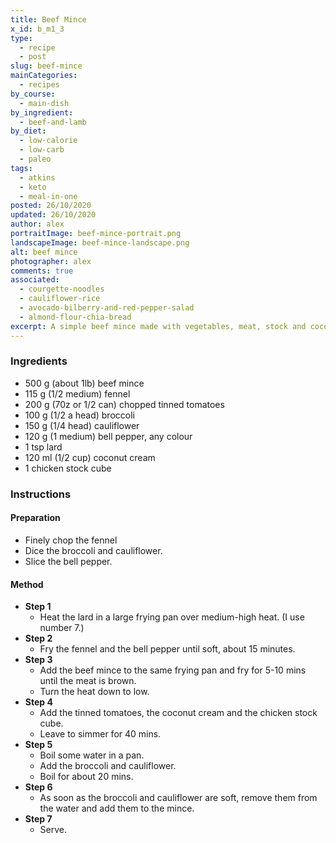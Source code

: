 ```yaml
---
title: Beef Mince
x_id: b_m1_3
type:
  - recipe
  - post
slug: beef-mince
mainCategories: 
  - recipes
by_course:
  - main-dish
by_ingredient:
  - beef-and-lamb
by_diet:
  - low-calorie
  - low-carb
  - paleo
tags: 
  - atkins
  - keto
  - meal-in-one
posted: 26/10/2020
updated: 26/10/2020
author: alex
portraitImage: beef-mince-portrait.png
landscapeImage: beef-mince-landscape.png
alt: beef mince
photographer: alex
comments: true
associated: 
  - courgette-noodles
  - cauliflower-rice
  - avocado-bilberry-and-red-pepper-salad
  - almond-flour-chia-bread
excerpt: A simple beef mince made with vegetables, meat, stock and coconut cream. Simple, filling and reheatable, and suitable for paleo.
---
```


<Ingredients>

### Ingredients
    
  - 500 g (about 1lb) beef mince 
  - 115 g (1/2 medium) fennel 
  - 200 g (70z or 1/2 can) chopped tinned tomatoes
  - 100 g (1/2 a head) broccoli
  - 150 g (1/4 head) cauliflower
  - 120 g (1 medium) bell pepper, any colour
  - 1 tsp lard
  - 120 ml (1/2 cup) coconut cream
  - 1 chicken stock cube

</Ingredients>

<Instructions>

### Instructions

#### Preparation
  - Finely chop the fennel
  - Dice the broccoli and cauliflower.
  - Slice the bell pepper.

#### Method

  - **Step 1**
    - Heat the lard in a large frying pan over medium-high heat. (I use number 7.)
  - **Step 2**
    - Fry the fennel and the bell pepper until soft, about 15 minutes.
  - **Step 3**
    - Add the beef mince to the same frying pan and fry for 5-10 mins until the meat is brown.
    - Turn the heat down to low.
  - **Step 4**
    - Add the tinned tomatoes, the coconut cream and the chicken stock cube.
    - Leave to simmer for 40 mins.
  - **Step 5** 
    - Boil some water in a pan.
    - Add the broccoli and cauliflower.
    - Boil for about 20 mins.
  - **Step 6**
    - As soon as the broccoli and cauliflower are soft, remove them from the water and add them to the mince.
  - **Step 7**
    - Serve.

</Instructions>



